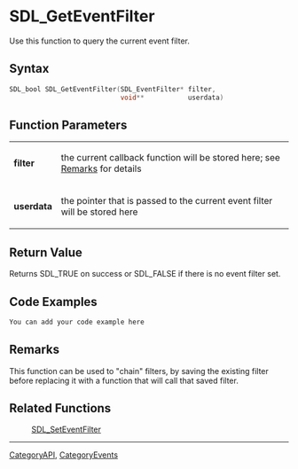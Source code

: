 
= SDL_GetEventFilter =
Use this function to query the current event filter.


== Syntax ==
<syntaxhighlight lang='c++'>
SDL_bool SDL_GetEventFilter(SDL_EventFilter* filter,
                            void**           userdata)
</syntaxhighlight>

== Function Parameters ==
{|
|'''filter'''
|the current callback function will be stored here; see [[#Remarks|Remarks]] for details
|-
|'''userdata'''
|the pointer that is passed to the current event filter will be stored here
|}

== Return Value ==
Returns SDL_TRUE on success or SDL_FALSE if there is no event filter set.

== Code Examples ==
<syntaxhighlight lang='c++'>
You can add your code example here
</syntaxhighlight>

== Remarks ==
This function can be used to "chain" filters, by saving the existing filter before replacing it with a function that will call that saved filter.

== Related Functions ==
:[[SDL_SetEventFilter]]

----
[[CategoryAPI]], [[CategoryEvents]]
